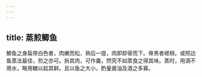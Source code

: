 ```yaml
---
---
---
```

title: 蒸煎鲫鱼
---



鲫鱼之身扁带白色者，肉嫩而松，熟后一提，肉即卸骨而下。脊黑者槎枒。或照边鱼蒸法最佳，煎之亦可。拆其肉，可作羹，然究不如蒸食之得其味。蒸时，用酒不用水，略用糖以起其鲜。且以鱼之大小，酌量酱油及酒之多寡。